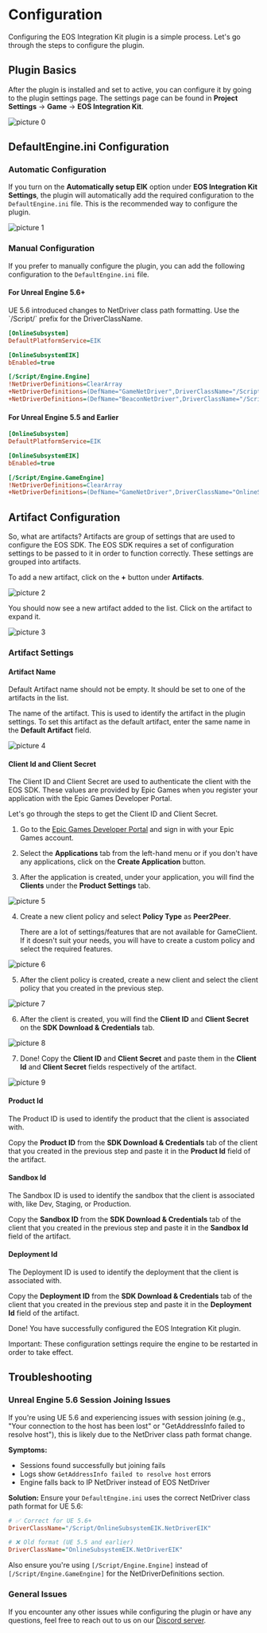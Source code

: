 
# Configuration 

Configuring the EOS Integration Kit plugin is a simple process. Let's go through the steps to configure the plugin.

## Plugin Basics

After the plugin is installed and set to active, you can configure it by going to the plugin settings page. The settings page can be found in **Project Settings** -> **Game** -> **EOS Integration Kit**.

![picture 0](../../images/fe1bc4c7d5bc9a4a9976d3fe14a64caa6bf3d441c7406cb65f0c5660fc202dea.png)  

## DefaultEngine.ini Configuration

### Automatic Configuration

If you turn on the **Automatically setup EIK** option under **EOS Integration Kit Settings**, the plugin will automatically add the required configuration to the `DefaultEngine.ini` file. This is the recommended way to configure the plugin.

![picture 1](../../images/e6108ee6112ca6e8d63ffa809b3dd1fd31662a64715dddce727dc13f790036a3.png)  

### Manual Configuration

If you prefer to manually configure the plugin, you can add the following configuration to the `DefaultEngine.ini` file.

#### For Unreal Engine 5.6+

<Callout type="info">
UE 5.6 introduced changes to NetDriver class path formatting. Use the `/Script/` prefix for the DriverClassName.
</Callout>

```ini
[OnlineSubsystem]
DefaultPlatformService=EIK

[OnlineSubsystemEIK]
bEnabled=true

[/Script/Engine.Engine]
!NetDriverDefinitions=ClearArray
+NetDriverDefinitions=(DefName="GameNetDriver",DriverClassName="/Script/OnlineSubsystemEIK.NetDriverEIK",DriverClassNameFallback="OnlineSubsystemUtils.IpNetDriver")
+NetDriverDefinitions=(DefName="BeaconNetDriver",DriverClassName="/Script/OnlineSubsystemEIK.NetDriverEIK",DriverClassNameFallback="OnlineSubsystemUtils.IpNetDriver")
```

#### For Unreal Engine 5.5 and Earlier

```ini
[OnlineSubsystem]
DefaultPlatformService=EIK

[OnlineSubsystemEIK]
bEnabled=true

[/Script/Engine.GameEngine]
!NetDriverDefinitions=ClearArray
+NetDriverDefinitions=(DefName="GameNetDriver",DriverClassName="OnlineSubsystemEIK.NetDriverEIK",DriverClassNameFallback="OnlineSubsystemUtils.IpNetDriver")
```

## Artifact Configuration

So, what are artifacts? Artifacts are group of settings that are used to configure the EOS SDK. The EOS SDK requires a set of configuration settings to be passed to it in order to function correctly. These settings are grouped into artifacts.

To add a new artifact, click on the **+** button under **Artifacts**.

![picture 2](../../images/6cb1a71330773711780023aeb5e2405560a644a939ff6f8267715d37aa57e9c9.png)  


You should now see a new artifact added to the list. Click on the artifact to expand it.

![picture 3](../../images/7a1029e60c58b161bcfb8370a52e5b69cd9fbdc1602fa43a67a43d92a2777106.png)  


### Artifact Settings

#### Artifact Name

<Callout type="warning">
        Default Artifact name should not be empty. It should be set to one of the artifacts in the list.
</Callout>

The name of the artifact. This is used to identify the artifact in the plugin settings. To set this artifact as the default artifact, enter the same name in the **Default Artifact** field.

![picture 4](../../images/c73c0c70b56680706bc1dc9dd3d92fcae8d7596cb80e7bd22606bebbf13126e4.png)  

#### Client Id and Client Secret

The Client ID and Client Secret are used to authenticate the client with the EOS SDK. These values are provided by Epic Games when you register your application with the Epic Games Developer Portal.

Let's go through the steps to get the Client ID and Client Secret.

1. Go to the [Epic Games Developer Portal](https://dev.epicgames.com/portal/en-US/) and sign in with your Epic Games account.

2. Select the **Applications** tab from the left-hand menu or if you don't have any applications, click on the **Create Application** button.

3. After the application is created, under your application, you will find the **Clients** under the **Product Settings** tab.

![picture 5](../../images/0fb4ee89dc8129acb90ef3ac9ce5da63db59e7e967e2c16223cfadbef87dfcc3.png)  

4. Create a new client policy and select **Policy Type** as **Peer2Peer**.

    <Callout type="warning">
        There are a lot of settings/features that are not available for GameClient. If it doesn't suit your needs, you will have to create a custom policy and select the required features.
    </Callout>

 ![picture 6](../../images/95d7c503178428905c7ea8e20be1a9eda7b7d7a345dde8b08306f6a72442963e.png)  

5. After the client policy is created, create a new client and select the client policy that you created in the previous step.

![picture 7](../../images/a6138bdb017d1e9dc98064fcc974f16ae251b767b6341ffc62ae044fba0227e3.png)  

6. After the client is created, you will find the **Client ID** and **Client Secret** on the **SDK Download & Credentials** tab.

![picture 8](../../images/fa6ad5c3514f8cbd3908d33dabdbaa65e54017cbc6d5ebeecdddf2307ec38f00.png)  

7. Done! Copy the **Client ID** and **Client Secret** and paste them in the **Client Id** and **Client Secret** fields respectively of the artifact.

![picture 9](../../images/13c013654e9ca7903591f6f3eeeede4aa3fb47e2468415a7d2148913a7a3004a.png)  

#### Product Id

The Product ID is used to identify the product that the client is associated with. 

Copy the **Product ID** from the **SDK Download & Credentials** tab of the client that you created in the previous step and paste it in the **Product Id** field of the artifact.

#### Sandbox Id

The Sandbox ID is used to identify the sandbox that the client is associated with, like Dev, Staging, or Production.

Copy the **Sandbox ID** from the **SDK Download & Credentials** tab of the client that you created in the previous step and paste it in the **Sandbox Id** field of the artifact.

#### Deployment Id

The Deployment ID is used to identify the deployment that the client is associated with.

Copy the **Deployment ID** from the **SDK Download & Credentials** tab of the client that you created in the previous step and paste it in the **Deployment Id** field of the artifact.

Done! You have successfully configured the EOS Integration Kit plugin.

Important: These configuration settings require the engine to be restarted in order to take effect.

## Troubleshooting

### Unreal Engine 5.6 Session Joining Issues

If you're using UE 5.6 and experiencing issues with session joining (e.g., "Your connection to the host has been lost" or "GetAddressInfo failed to resolve host"), this is likely due to the NetDriver class path format change. 

**Symptoms:**
- Sessions found successfully but joining fails
- Logs show `GetAddressInfo failed to resolve host` errors
- Engine falls back to IP NetDriver instead of EOS NetDriver

**Solution:**
Ensure your `DefaultEngine.ini` uses the correct NetDriver class path format for UE 5.6:

```ini
# ✅ Correct for UE 5.6+
DriverClassName="/Script/OnlineSubsystemEIK.NetDriverEIK"

# ❌ Old format (UE 5.5 and earlier)
DriverClassName="OnlineSubsystemEIK.NetDriverEIK"
```

Also ensure you're using `[/Script/Engine.Engine]` instead of `[/Script/Engine.GameEngine]` for the NetDriverDefinitions section.

### General Issues

If you encounter any other issues while configuring the plugin or have any questions, feel free to reach out to us on our [Discord server](https://discord.gg/betidestudio).